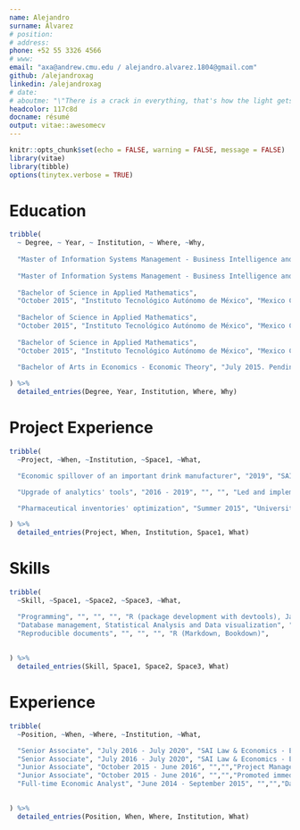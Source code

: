 ```yaml
---
name: Alejandro
surname: Álvarez
# position: 
# address: 
phone: +52 55 3326 4566
# www: 
email: "axa@andrew.cmu.edu / alejandro.alvarez.1804@gmail.com"
github: /alejandroxag
linkedin: /alejandroxag
# date: 
# aboutme: "\"There is a crack in everything, that's how the light gets in\". Leonard Cohen. \"Anthem\". The Future, 1992."
headcolor: 117c8d
docname: résumé
output: vitae::awesomecv
---
```


```r

knitr::opts_chunk$set(echo = FALSE, warning = FALSE, message = FALSE)
library(vitae)
library(tibble)
options(tinytex.verbose = TRUE)

```

# Education

```r

tribble(
  ~ Degree, ~ Year, ~ Institution, ~ Where, ~Why,
  
  "Master of Information Systems Management - Business Intelligence and Data Analytics", "December 2021 (expected)", "Carnegie Mellon University, Heinz College", "Pittsburgh, PA", "Candidate, Class 2021.",
  
  "Master of Information Systems Management - Business Intelligence and Data Analytics", "December 2021 (expected)", "Carnegie Mellon University, Heinz College", "Pittsburgh, PA", "Core Coursework (Fall 2020 - Spring 2021): Database Management, Object-Oriented Programming, Unstructured Data Analytics, Statistics for IT Managers.",
  
  "Bachelor of Science in Applied Mathematics",
  "October 2015", "Instituto Tecnológico Autónomo de México", "Mexico City, Mexico", "Graduated with honors. Thesis work: \"Random Variants of the Kaczmarz Method\", 2015.",
  
  "Bachelor of Science in Applied Mathematics",
  "October 2015", "Instituto Tecnológico Autónomo de México", "Mexico City, Mexico", "Coursework: Numerical Analysis, Linear Programming, Numerical Optimization, Applied Statistics, Linear Algebra, Real Analysis, Functional Analysis, Measure Theory; Applied Data Science Workshop at Carnegie Mellon University (Fall 2015).",
  
  "Bachelor of Science in Applied Mathematics",
  "October 2015", "Instituto Tecnológico Autónomo de México", "Mexico City, Mexico", "Leadership: Adjunct Faculty Member of the Probability and Statistics Department (Spring 2015); Adjunct Faculty Member of the Mathematics Department (Spring 2013 - Fall 2014).",
  
  "Bachelor of Arts in Economics - Economic Theory", "July 2015. Pending graduation", "", "", "Coursework: Consumer and Producer Theory, General Equilibrium Theory, Game Theory, Macroeconomics (General Equilibrium), Dynamic Macroeconomics. TA for Industrial Organization.",

) %>%
  detailed_entries(Degree, Year, Institution, Where, Why)

```

# Project Experience

```r

tribble(
  ~Project, ~When, ~Institution, ~Space1, ~What,

  "Economic spillover of an important drink manufacturer", "2019", "SAI Law & Economics", "", "Gathered information of sales, employees and supplies purchases of 11 companies in 32 states in Mexico. Designed a relational database to store the gathered information. Developed an internal R package to implement Input-Output methodologies. Delivered results through an R Bookdown.",

  "Upgrade of analytics' tools", "2016 - 2019", "", "", "Led and implemented the switch of the analytics' tools of the Economic Consulting Team, from 100% MS Excel usage to 100% R usage.",

  "Pharmaceutical inventories' optimization", "Summer 2015", "University of Pittsburgh Medical Center - Carnegie Mellon University", "", "Developed a predictive algorithm to optimize pharmaceutical inventories from hospitals, based on the patients' flow.",

) %>%
  detailed_entries(Project, When, Institution, Space1, What)

```

# Skills

```r

tribble(
  ~Skill, ~Space1, ~Space2, ~Space3, ~What,

  "Programming", "", "", "", "R (package development with devtools), Java (and Git for version control).",
  "Database management, Statistical Analysis and Data visualization", "", "", "", "R (tidyverse, shiny, plotly), SQL (MySQL).",
  "Reproducible documents", "", "", "", "R (Markdown, Bookdown)",
  
  
) %>%
  detailed_entries(Skill, Space1, Space2, Space3, What)

```

# Experience

```r

tribble(
  ~Position, ~When, ~Where, ~Institution, ~What,

  "Senior Associate", "July 2016 - July 2020", "SAI Law & Economics - Economic Consulting Team","Mexico City, Mexico","Team Manager, Strategic Planning, Project Manager, Statistical Analysis, Data visualization, Database Design, Economic analysis.",
  "Senior Associate", "July 2016 - July 2020", "SAI Law & Economics - Economic Consulting Team","Mexico City, Mexico","Promoted less than a year before the previous promotion. Senior Associate with the highest tenure in the firm since 2017.",
  "Junior Associate", "October 2015 - June 2016", "","","Project Management, Data Cleansing and Visualization, Statistical Analysis, Economic analysis.",
  "Junior Associate", "October 2015 - June 2016", "","","Promoted immediately after graduation.",
  "Full-time Economic Analyst", "June 2014 - September 2015", "","","Data Cleansing, Analysis and Visualization, Statistical Analysis, Economic Analysis.",
  

) %>%
  detailed_entries(Position, When, Where, Institution, What)

```


